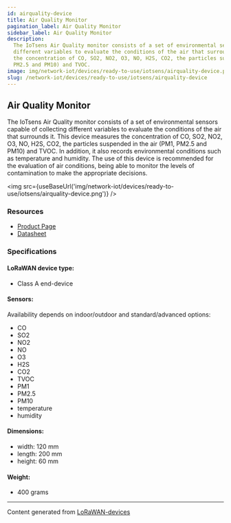 ```yaml
---
id: airquality-device
title: Air Quality Monitor
pagination_label: Air Quality Monitor
sidebar_label: Air Quality Monitor
description:
  The IoTsens Air Quality monitor consists of a set of environmental sensors capable of collecting
  different variables to evaluate the conditions of the air that surrounds it. This device measures
  the concentration of CO, SO2, NO2, O3, NO, H2S, CO2, the particles suspended in the air (PM1,
  PM2.5 and PM10) and TVOC.
image: img/network-iot/devices/ready-to-use/iotsens/airquality-device.png
slug: /network-iot/devices/ready-to-use/iotsens/airquality-device
---
```



## Air Quality Monitor

The IoTsens Air Quality monitor consists of a set of environmental sensors capable of collecting
different variables to evaluate the conditions of the air that surrounds it. This device measures
the concentration of CO, SO2, NO2, O3, NO, H2S, CO2, the particles suspended in the air (PM1, PM2.5
and PM10) and TVOC. In addition, it also records environmental conditions such as temperature and
humidity. The use of this device is recommended for the evaluation of air conditions, being able to
monitor the levels of contamination to make the appropriate decisions.

<img src={useBaseUrl('img/network-iot/devices/ready-to-use/iotsens/airquality-device.png')} />

### Resources

- [Product Page](https://www.iotsens.com/en/product/air-quality-monitor/)
- [Datasheet](https://www.iotsens.com/wp-content/datasheets/Calidad_del_Aire_IOTSENS_EN.pdf)

### Specifications

#### LoRaWAN device type:

- Class A end-device

#### Sensors:

Availability depends on indoor/outdoor and standard/advanced options:

- CO
- SO2
- NO2
- NO
- O3
- H2S
- CO2
- TVOC
- PM1
- PM2.5
- PM10
- temperature
- humidity

#### Dimensions:

- width: 120 mm
- length: 200 mm
- height: 60 mm

#### Weight:

- 400 grams

---

Content generated from [LoRaWAN-devices](https://github.com/TheThingsNetwork/lorawan-devices)
